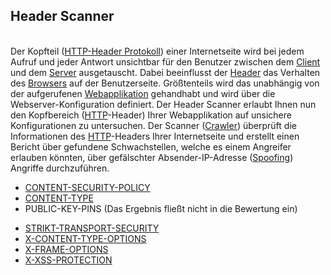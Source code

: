 == Header Scanner ==
<br>

Der Kopfteil ([[Header|HTTP-Header Protokoll]]) einer Internetseite wird bei jedem Aufruf und jeder Antwort unsichtbar für den Benutzer zwischen dem [[Client]] und dem [[Server]] ausgetauscht. Dabei beeinflusst der [[Header]] das Verhalten des [[Browser|Browsers]] auf der Benutzerseite. Größtenteils wird das unabhängig von der aufgerufenen [[Webanwendung|Webapplikation]] gehandhabt und wird über die Webserver-Konfiguration definiert. Der Header Scanner erlaubt Ihnen nun den Kopfbereich ([[HTTP]]-Header) Ihrer Webapplikation auf unsichere Konfigurationen zu untersuchen. Der Scanner ([[Crawler]]) überprüft die Informationen des [[HTTP]]-Headers Ihrer Internetseite und erstellt einen Bericht über gefundene Schwachstellen, welche es einem Angreifer erlauben könnten, über gefälschter Absender-IP-Adresse ([[IP-Spoofing|Spoofing]]) Angriffe durchzuführen. <!--[https://www.siwecos.de/wiki/Kategorie:HTTP_Secure_Header-Scanner Checks des HTTP_Secure_Header-Scanner]--> <br>

*[[Content-Security-Policy-Schwachstelle/DE|CONTENT-SECURITY-POLICY]]<br>
*[[Content-Type-Nicht-Korrekt/DE|CONTENT-TYPE]]<br>
* PUBLIC-KEY-PINS (Das Ergebnis fließt nicht in die Bewertung ein)<br>
<!--[[Public-Key-Pins-Deaktiviert/DE|PUBLIC-KEY-PINS]] (<span style="color:#c31622"><b>Achtung:</b></span> HPKP wird derzeit nicht überprüft)<br>-->
*[[Keine-Verschluesselung-Gefunden/DE|STRIKT-TRANSPORT-SECURITY]]<br>
*[[X-Content-Type-Options-Schwachstelle/DE|X-CONTENT-TYPE-OPTIONS]]<br>
*[[X-Frame-Options-Schwachstelle/DE|X-FRAME-OPTIONS]]<br>
*[[XSS-Schwachstelle/DE|X-XSS-PROTECTION]]
